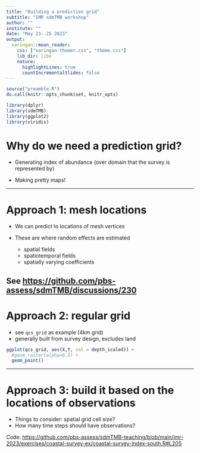 ```yaml
---
title: "Building a prediction grid"
subtitle: "IMR sdmTMB workshop"
author: ""
institute: ""
date: "May 23--25 2023"
output:
  xaringan::moon_reader:
    css: ["xaringan-themer.css", "theme.css"]
    lib_dir: libs
    nature:
      highlightLines: true
      countIncrementalSlides: false
---
```


<!-- Build with: xaringan::inf_mr() -->

```r
source("preamble.R")
do.call(knitr::opts_chunk$set, knitr_opts)
```

```r
library(dplyr)
library(sdmTMB)
library(ggplot2)
library(viridis)
```

# Why do we need a prediction grid?

* Generating index of abundance (over domain that the survey is represented by)

* Making pretty maps!

---

# Approach 1: mesh locations

* We can predict to locations of mesh vertices

* These are where random effects are estimated 
  * spatial fields
  * spatiotemporal fields
  * spatially varying coefficients

See [https://github.com/pbs-assess/sdmTMB/discussions/230](https://github.com/pbs-assess/sdmTMB/discussions/230)
---

# Approach 2: regular grid

* see `qcs_grid` as example (4km grid)
* generally built from survey design, excludes land

```r
ggplot(qcs_grid, aes(X,Y, col = depth_scaled)) + 
  #geom_raster(alpha=0.5) + 
  geom_point()
```

---

# Approach 3: build it based on the locations of observations

* Things to consider: spatial grid cell size?
* How many time steps should have observations?

Code: [https://github.com/pbs-assess/sdmTMB-teaching/blob/main/imr-2023/exercises/coastal-survey-ex/coastal-survey-index-south.R#L205](https://github.com/pbs-assess/sdmTMB-teaching/blob/main/imr-2023/exercises/coastal-survey-ex/coastal-survey-index-south.R#L205)

